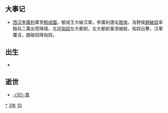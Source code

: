{{yearTOC|-103|西汉'''[[太初_(汉武帝)|太初]]二年'''}}

== 大事记 ==
* [[西汉|西汉]][[李廣利|李廣利]]軍至[[郁成國|郁成國]]，郁成王大破汉軍，李廣利還屯[[敦煌|敦煌]]。洛野侯[[趙破奴|趙破奴]]率騎兵二萬出受降城，北迎[[匈奴|匈奴]]左大都尉。左大都尉事泄被殺，匈奴出擊，汉軍覆沒，趙破奴降匈奴。

== 出生 ==
*

== 逝世 ==
{{Wikisource year mention}}
*[[兒寬|-{兒}-寬]]

[[Category:前103年|*]]
[[Category:前100年代|3年]]
[[Category:前2世纪各年|10]]